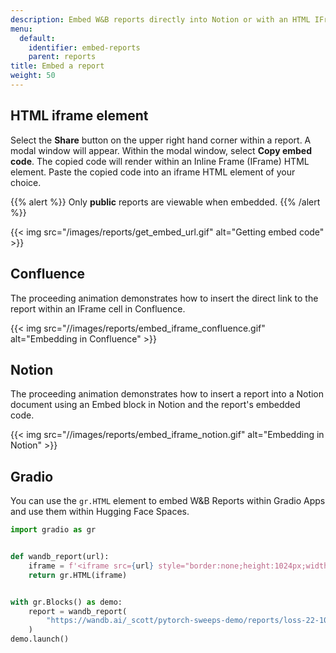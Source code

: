 ```yaml
---
description: Embed W&B reports directly into Notion or with an HTML IFrame element.
menu:
  default:
    identifier: embed-reports
    parent: reports
title: Embed a report
weight: 50
---
```


## HTML iframe element

Select the **Share** button on the upper right hand corner within a report. A modal window will appear. Within the modal window, select **Copy embed code**. The copied code will render within an Inline Frame (IFrame)  HTML element. Paste the copied code into an iframe HTML element of your choice.

{{% alert %}}
Only **public** reports are viewable when embedded.
{{% /alert %}}

{{< img src="/images/reports/get_embed_url.gif" alt="Getting embed code" >}}

## Confluence

The proceeding animation demonstrates how to insert the direct link to the report within an IFrame cell in Confluence.

{{< img src="//images/reports/embed_iframe_confluence.gif" alt="Embedding in Confluence" >}}

## Notion

The proceeding animation demonstrates how to insert a report into a Notion document using an Embed block in Notion and the report's embedded code.

{{< img src="//images/reports/embed_iframe_notion.gif" alt="Embedding in Notion" >}}

## Gradio

You can use the `gr.HTML` element to embed W&B Reports within Gradio Apps and use them within Hugging Face Spaces.

```python
import gradio as gr


def wandb_report(url):
    iframe = f'<iframe src={url} style="border:none;height:1024px;width:100%">'
    return gr.HTML(iframe)


with gr.Blocks() as demo:
    report = wandb_report(
        "https://wandb.ai/_scott/pytorch-sweeps-demo/reports/loss-22-10-07-16-00-17---VmlldzoyNzU2NzAx"
    )
demo.launch()
```

##